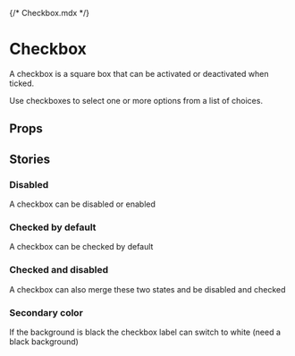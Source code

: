 {/* Checkbox.mdx */}



<Meta of={CheckboxStories} />

# Checkbox

A checkbox is a square box that can be activated or deactivated when ticked. 

Use checkboxes to select one or more options from a list of choices.
<Canvas of={CheckboxStories.Base} />

## Props
<Controls />

## Stories

### Disabled

A checkbox can be disabled or enabled
<Canvas of={CheckboxStories.Disabled} />

### Checked by default

A checkbox can be checked by default
<Canvas of={CheckboxStories.CheckedByDefault} />

### Checked and disabled
A checkbox can also merge these two states and be disabled and checked
<Canvas of={CheckboxStories.CheckedDisabled} />

### Secondary color
If the background is black the checkbox label can switch to white (need a black background)
<Canvas of={CheckboxStories.Secondary} />

